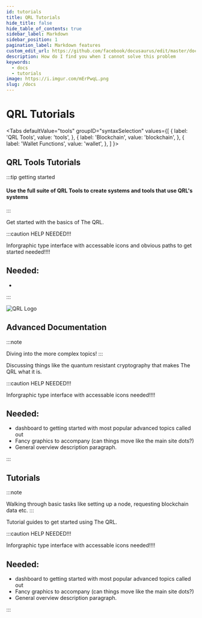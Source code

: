 ```yaml
---
id: tutorials
title: QRL Tutorials
hide_title: false
hide_table_of_contents: true
sidebar_label: Markdown
sidebar_position: 1
pagination_label: Markdown features
custom_edit_url: https://github.com/facebook/docusaurus/edit/master/docs/api-doc-markdown.md
description: How do I find you when I cannot solve this problem
keywords:
  - docs
  - tutorials
image: https://i.imgur.com/mErPwqL.png
slug: /docs
---
```




# QRL Tutorials


<Tabs
  defaultValue="tools"
  groupID="syntaxSelection"
  values={[
    { label: 'QRL Tools', value: 'tools', },
    { label: 'Blockchain', value: 'blockchain', },
    { label: 'Wallet Functions', value: 'wallet', },
  ]
}>


<TabItem value="tools">

<h2>QRL Tools Tutorials</h2>

:::tip getting started

<h4>Use the full suite of QRL Tools to create systems and tools that use QRL's systems</h4>

:::


Get started with the basics of The QRL.

:::caution HELP NEEDED!!!

Inforgraphic type interface with accessable icons and obvious paths to get started needed!!!!
<br />

## Needed:

- 

:::

![QRL Logo](/assets/img/icons/yellow.png) 

</TabItem>




<TabItem value="blockchain">

<h2>Advanced Documentation</h2>

:::note 

Diving into the more complex topics!
:::

Discussing things like the quantum resistant cryptography that makes The QRL what it is.


:::caution HELP NEEDED!!!

Inforgraphic type interface with accessable icons needed!!!!
<br />

## Needed:

- dashboard to getting started with most popular advanced topics called out
- Fancy graphics to accompany (can things move like the main site dots?)
- General overview description paragraph.

:::

</TabItem>



<TabItem value="wallet">

<h2>Tutorials</h2>

:::note 

Walking through basic tasks like setting up a node, requesting blockchain data etc.
:::

Tutorial guides to get started using The QRL.

:::caution HELP NEEDED!!!

Inforgraphic type interface with accessable icons needed!!!!
<br />

## Needed:

- dashboard to getting started with most popular advanced topics called out
- Fancy graphics to accompany (can things move like the main site dots?)
- General overview description paragraph.

:::

</TabItem>



</Tabs>
